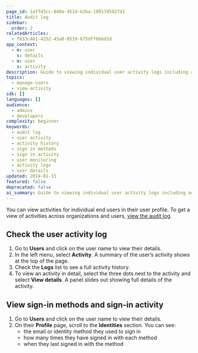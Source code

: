 ```yaml
---
page_id: 1affd3cc-848a-451d-b2ba-18917d582fd2
title: Audit log
sidebar:
  order: 2
relatedArticles:
  - f833c461-4252-43a8-8539-675dff666d2d
app_context:
  - m: user
    s: details
  - m: user
    s: activity
description: Guide to viewing individual user activity logs including activity history, sign-in methods, and detailed activity monitoring in Kinde.
topics:
  - manage-users
  - view-activity
sdk: []
languages: []
audience:
  - admins
  - developers
complexity: beginner
keywords:
  - audit log
  - user activity
  - activity history
  - sign in methods
  - sign in activity
  - user monitoring
  - activity logs
  - user details
updated: 2024-01-15
featured: false
deprecated: false
ai_summary: Guide to viewing individual user activity logs including activity history, sign-in methods, and detailed activity monitoring in Kinde.
---
```


You can view activities for individual end users in their user profile. To get a view of activities across organizations and users, [view the audit log](/manage-users/view-activity/view-audit-log/).

## Check the user activity log

1. Go to **Users** and click on the user name to view their details.
2. In the left menu, select **Activity**. A summary of the user’s activity shows at the top of the page.
3. Check the **Logs** list to see a full activity history.
4. To view an activity in detail, select the three dots next to the activity and select **View details**. A panel slides out showing full details of the activity.

## View sign-in methods and sign-in activity

1. Go to **Users** and click on the user name to view their details.
2. On their **Profile** page, scroll to the **Identities** section. You can see:
   - the email or identity method they used to sign in
   - how many times they have signed in with each method
   - when they last signed in with the method
